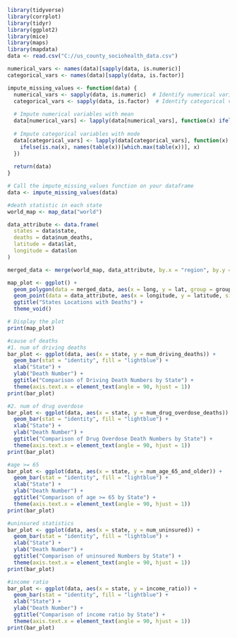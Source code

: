 
```{r}
library(tidyverse)
library(corrplot)
library(tidyr)
library(ggplot2)
library(mice)
library(maps)
library(mapdata)
data <- read.csv("C://us_county_sociohealth_data.csv")
```


```{r}
numerical_vars <- names(data)[sapply(data, is.numeric)]
categorical_vars <- names(data)[sapply(data, is.factor)]

impute_missing_values <- function(data) {
  numerical_vars <- sapply(data, is.numeric)  # Identify numerical variables
  categorical_vars <- sapply(data, is.factor)  # Identify categorical variables
  
  # Impute numerical variables with mean
  data[numerical_vars] <- lapply(data[numerical_vars], function(x) ifelse(is.na(x), mean(x, na.rm = TRUE), x))
  
  # Impute categorical variables with mode
  data[categorical_vars] <- lapply(data[categorical_vars], function(x) {
    ifelse(is.na(x), names(table(x))[which.max(table(x))], x)
  })
  
  return(data)
}

# Call the impute_missing_values function on your dataframe
data <- impute_missing_values(data)
```

```{r}
#death statistic in each state
world_map <- map_data("world")

data_attribute <- data.frame(
  states = data$state,
  deaths = data$num_deaths,
  latitude = data$lat,
  longitude = data$lon
)

merged_data <- merge(world_map, data_attribute, by.x = "region", by.y = "states", all = TRUE)

map_plot <- ggplot() +
  geom_polygon(data = merged_data, aes(x = long, y = lat, group = group), fill = "lightblue", color = "black") +
  geom_point(data = data_attribute, aes(x = longitude, y = latitude, size = deaths), color = "red") +
  ggtitle("States Locations with Deaths") +
  theme_void()

# Display the plot
print(map_plot)

```

```{r}
#cause of deaths
#1. num of driving deaths
bar_plot <- ggplot(data, aes(x = state, y = num_driving_deaths)) +
  geom_bar(stat = "identity", fill = "lightblue") +
  xlab("State") +
  ylab("Death Number") +
  ggtitle("Comparison of Driving Death Numbers by State") +
  theme(axis.text.x = element_text(angle = 90, hjust = 1))
print(bar_plot)

#2. num of drug overdose
bar_plot <- ggplot(data, aes(x = state, y = num_drug_overdose_deaths)) +
  geom_bar(stat = "identity", fill = "lightblue") +
  xlab("State") +
  ylab("Death Number") +
  ggtitle("Comparison of Drug Overdose Death Numbers by State") +
  theme(axis.text.x = element_text(angle = 90, hjust = 1))
print(bar_plot)
```
```{r}
#age >= 65
bar_plot <- ggplot(data, aes(x = state, y = num_age_65_and_older)) +
  geom_bar(stat = "identity", fill = "lightblue") +
  xlab("State") +
  ylab("Death Number") +
  ggtitle("Comparison of age >= 65 by State") +
  theme(axis.text.x = element_text(angle = 90, hjust = 1))
print(bar_plot)
```

```{r}
#uninsured statistics
bar_plot <- ggplot(data, aes(x = state, y = num_uninsured)) +
  geom_bar(stat = "identity", fill = "lightblue") +
  xlab("State") +
  ylab("Death Number") +
  ggtitle("Comparison of uninsured Numbers by State") +
  theme(axis.text.x = element_text(angle = 90, hjust = 1))
print(bar_plot)
```
```{r}
#income ratio
bar_plot <- ggplot(data, aes(x = state, y = income_ratio)) +
  geom_bar(stat = "identity", fill = "lightblue") +
  xlab("State") +
  ylab("Death Number") +
  ggtitle("Comparison of income ratio by State") +
  theme(axis.text.x = element_text(angle = 90, hjust = 1))
print(bar_plot)
```

